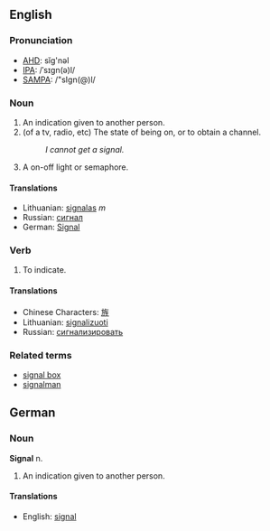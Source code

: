 ==English==
===Pronunciation===
*[[w:AHD|AHD]]: sĭg'nəl
*[[w:IPA|IPA]]: /ˈsɪgn(ə)l/
*[[w:SAMPA|SAMPA]]: /"sIgn(@)l/

===Noun===
#An indication given to another person.
#(of a tv, radio, etc) The state of being on, or to obtain a channel.
#:''I cannot get a signal.''
#A on-off light or semaphore.
====Translations====
*Lithuanian: [[signalas]] ''m''
*Russian: [[сигнал]]
*German: [[Signal]]

===Verb===

#To indicate.

====Translations====
*Chinese Characters: [[旌]]
*Lithuanian: [[signalizuoti]]
*Russian: [[сигнализировать]]

===Related terms===
*[[signal box]]
*[[signalman]]

==German==
===Noun===
'''Signal''' n.
# An indication given to another person.

====Translations====
*English: [[signal]]